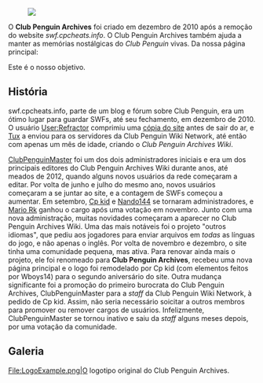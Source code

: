 [[File:Wiki.png|center|]]

O '''Club Penguin Archives''' foi criado em dezembro de 2010 após a remoção do website ''swf.cpcheats.info''. O Club Penguin Archives também ajuda a manter as memórias nostálgicas do ''Club Penguin'' vivas. Da nossa página principal:

<blockquote>{{Mainabout/pt}}</blockquote>

Este é o nosso objetivo.

==História==
swf.cpcheats.info, parte de um blog e fórum sobre Club Penguin, era um ótimo lugar para guardar SWFs, até seu fechamento, em dezembro de 2010. O usuário [[User:Refractor]] comprimiu uma [[Project:Mirror|cópia do site]] antes de sair do ar, e [[User:Tux|Tux]] a enviou para os servidores da Club Penguin Wiki Network, até então com apenas um mês de idade, criando o ''Club Penguin Archives Wiki''. 

[[User:ClubPenguinMaster|ClubPenguinMaster]] foi um dos dois administradores iniciais e era um dos principais editores do Club Penguin Archives Wiki durante anos, até meados de 2012, quando alguns novos usuários da rede começaram a editar. Por volta de junho e julho do mesmo ano, novos usuários começaram a se juntar ao site, e a contagem de SWFs começou a aumentar. Em setembro, [[User:Cp kid|Cp kid]] e [[User:Nando144|Nando144]] se tornaram administradores, e [[User:Mario Rk|Mario Rk]] ganhou o cargo após uma votação em novembro. Junto com uma nova administração, muitas novidades começaram a aparecer no Club Penguin Archives Wiki. Uma das mais notáveis foi o projeto "outros idiomas", que pediu aos jogadores para enviar arquivos em ''todas'' as línguas do jogo, e não apenas o inglês. Por volta de novembro e dezembro, o site tinha uma comunidade pequena, mas ativa. Para renovar ainda mais o projeto, ele foi renomeado para '''Club Penguin Archives''', recebeu uma nova página principal e o logo foi remodelado por Cp kid (com elementos feitos por Wboys14) para o segundo aniversário do site. Outra mudança significante foi a promoção do primeiro burocrata do Club Penguin Archives, ClubPenguinMaster para a ''staff'' da Club Penguin Wiki Network, à pedido de Cp kid. Assim, não seria necessário soicitar a outros membros para promover ou remover cargos de usuários. Infelizmente, ClubPenguinMaster se tornou inativo e saiu da ''staff'' alguns meses depois, por uma votação da comunidade.

==Galeria==
<gallery>
File:LogoExample.png|O logotipo original do Club Penguin Archives. 
</gallery>
